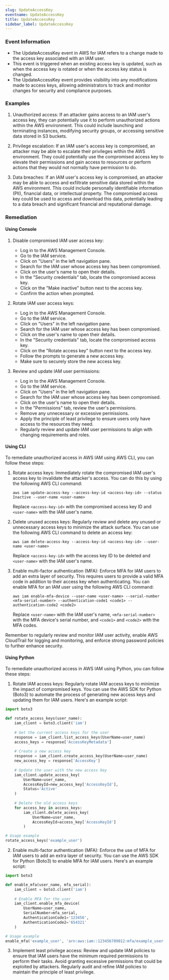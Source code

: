 ```yaml
--- 
slug: UpdateAccessKey
eventname: UpdateAccessKey
title: UpdateAccessKey
sidebar_label: UpdateAccessKey
---
```

                       
### Event Information

- The UpdateAccessKey event in AWS for IAM refers to a change made to the access key associated with an IAM user.
- This event is triggered when an existing access key is updated, such as when the access key is rotated or when the access key status is changed.
- The UpdateAccessKey event provides visibility into any modifications made to access keys, allowing administrators to track and monitor changes for security and compliance purposes.


### Examples

1. Unauthorized access: If an attacker gains access to an IAM user's access key, they can potentially use it to perform unauthorized actions within the AWS environment. This could include launching and terminating instances, modifying security groups, or accessing sensitive data stored in S3 buckets.

2. Privilege escalation: If an IAM user's access key is compromised, an attacker may be able to escalate their privileges within the AWS environment. They could potentially use the compromised access key to elevate their permissions and gain access to resources or perform actions that they would not normally have permission to do.

3. Data breaches: If an IAM user's access key is compromised, an attacker may be able to access and exfiltrate sensitive data stored within the AWS environment. This could include personally identifiable information (PII), financial data, or intellectual property. The compromised access key could be used to access and download this data, potentially leading to a data breach and significant financial and reputational damage.

### Remediation

#### Using Console

1. Disable compromised IAM user access key:
   - Log in to the AWS Management Console.
   - Go to the IAM service.
   - Click on "Users" in the left navigation pane.
   - Search for the IAM user whose access key has been compromised.
   - Click on the user's name to open their details.
   - In the "Security credentials" tab, locate the compromised access key.
   - Click on the "Make inactive" button next to the access key.
   - Confirm the action when prompted.

2. Rotate IAM user access keys:
   - Log in to the AWS Management Console.
   - Go to the IAM service.
   - Click on "Users" in the left navigation pane.
   - Search for the IAM user whose access key has been compromised.
   - Click on the user's name to open their details.
   - In the "Security credentials" tab, locate the compromised access key.
   - Click on the "Rotate access key" button next to the access key.
   - Follow the prompts to generate a new access key.
   - Make sure to securely store the new access key.

3. Review and update IAM user permissions:
   - Log in to the AWS Management Console.
   - Go to the IAM service.
   - Click on "Users" in the left navigation pane.
   - Search for the IAM user whose access key has been compromised.
   - Click on the user's name to open their details.
   - In the "Permissions" tab, review the user's permissions.
   - Remove any unnecessary or excessive permissions.
   - Apply the principle of least privilege to ensure users only have access to the resources they need.
   - Regularly review and update IAM user permissions to align with changing requirements and roles.

#### Using CLI

To remediate unauthorized access in AWS IAM using AWS CLI, you can follow these steps:

1. Rotate access keys: Immediately rotate the compromised IAM user's access key to invalidate the attacker's access. You can do this by using the following AWS CLI command:

   ```
   aws iam update-access-key --access-key-id <access-key-id> --status Inactive --user-name <user-name>
   ```

   Replace `<access-key-id>` with the compromised access key ID and `<user-name>` with the IAM user's name.

2. Delete unused access keys: Regularly review and delete any unused or unnecessary access keys to minimize the attack surface. You can use the following AWS CLI command to delete an access key:

   ```
   aws iam delete-access-key --access-key-id <access-key-id> --user-name <user-name>
   ```

   Replace `<access-key-id>` with the access key ID to be deleted and `<user-name>` with the IAM user's name.

3. Enable multi-factor authentication (MFA): Enforce MFA for IAM users to add an extra layer of security. This requires users to provide a valid MFA code in addition to their access key when authenticating. You can enable MFA for an IAM user using the following AWS CLI command:

   ```
   aws iam enable-mfa-device --user-name <user-name> --serial-number <mfa-serial-number> --authentication-code1 <code1> --authentication-code2 <code2>
   ```

   Replace `<user-name>` with the IAM user's name, `<mfa-serial-number>` with the MFA device's serial number, and `<code1>` and `<code2>` with the MFA codes.

Remember to regularly review and monitor IAM user activity, enable AWS CloudTrail for logging and monitoring, and enforce strong password policies to further enhance security.

#### Using Python

To remediate unauthorized access in AWS IAM using Python, you can follow these steps:

1. Rotate IAM access keys: Regularly rotate IAM access keys to minimize the impact of compromised keys. You can use the AWS SDK for Python (Boto3) to automate the process of generating new access keys and updating them for IAM users. Here's an example script:

```python
import boto3

def rotate_access_keys(user_name):
    iam_client = boto3.client('iam')
    
    # Get the current access keys for the user
    response = iam_client.list_access_keys(UserName=user_name)
    access_keys = response['AccessKeyMetadata']
    
    # Create a new access key
    response = iam_client.create_access_key(UserName=user_name)
    new_access_key = response['AccessKey']
    
    # Update the user with the new access key
    iam_client.update_access_key(
        UserName=user_name,
        AccessKeyId=new_access_key['AccessKeyId'],
        Status='Active'
    )
    
    # Delete the old access keys
    for access_key in access_keys:
        iam_client.delete_access_key(
            UserName=user_name,
            AccessKeyId=access_key['AccessKeyId']
        )

# Usage example
rotate_access_keys('example_user')
```

2. Enable multi-factor authentication (MFA): Enforce the use of MFA for IAM users to add an extra layer of security. You can use the AWS SDK for Python (Boto3) to enable MFA for IAM users. Here's an example script:

```python
import boto3

def enable_mfa(user_name, mfa_serial):
    iam_client = boto3.client('iam')
    
    # Enable MFA for the user
    iam_client.enable_mfa_device(
        UserName=user_name,
        SerialNumber=mfa_serial,
        AuthenticationCode1='123456',
        AuthenticationCode2='654321'
    )

# Usage example
enable_mfa('example_user', 'arn:aws:iam::123456789012:mfa/example_user')
```

3. Implement least privilege access: Review and update IAM policies to ensure that IAM users have the minimum required permissions to perform their tasks. Avoid granting excessive permissions that could be exploited by attackers. Regularly audit and refine IAM policies to maintain the principle of least privilege.


 